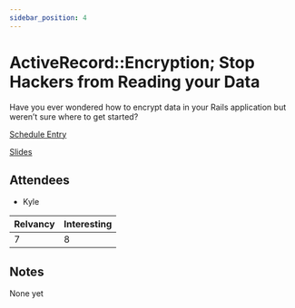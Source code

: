 ```yaml
---
sidebar_position: 4
---
```



# ActiveRecord::Encryption; Stop Hackers from Reading your Data

Have you ever wondered how to encrypt data in your Rails application but weren’t sure where to get started?

<Speaker
  name='Matthew Langlois'
  position='Product Security Engineer @ GitHub'
  imageUrl='https://sessionize.com/image/3c73-400o400o2-KuK7HkUScTwwAHV8yhE9Qy.jpg'
/>
<Speaker
  name='Kylie Stradley'
  position='Product Security Engineer @ GitHub'
  imageUrl='https://sessionize.com/image/beed-400o400o2-amsPbTUww5fA5LMpz3idfh.jpg'
/>

[Schedule Entry](https://railsconf2023.sessionize.com/session/446324)

[Slides](https://gh.io/ar-encryption-slides)

## Attendees
* Kyle

| Relvancy    | Interesting |
| ----------- | ----------- |
| 7           | 8           |

## Notes

None yet
